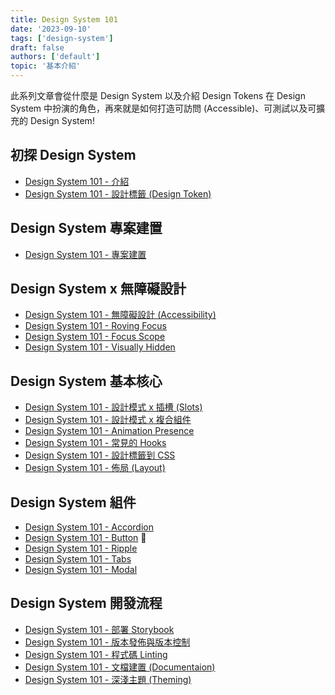 ```yaml
---
title: Design System 101
date: '2023-09-10'
tags: ['design-system']
draft: false
authors: ['default']
topic: '基本介紹'
---
```


此系列文章會從什麼是 Design System 以及介紹 Design Tokens 在 Design System 中扮演的角色，再來就是如何打造可訪問 (Accessible)、可測試以及可擴充的 Design System!

## 初探 Design System

- [Design System 101 - 介紹](/writing/design-system/introduce/)
- [Design System 101 - 設計標籤 (Design Token)](/writing/design-system/design-tokens/)

## Design System 專案建置

- [Design System 101 - 專案建置](/writing/design-system/setup/)

## Design System x 無障礙設計

- [Design System 101 - 無障礙設計 (Accessibility)](/writing/design-system/accessibility/)
- [Design System 101 - Roving Focus](/writing/design-system/roving-focus/)
- [Design System 101 - Focus Scope](/writing/design-system/focus-scope/)
- [Design System 101 - Visually Hidden](/writing/design-system/visually-hidden/)

## Design System 基本核心

- [Design System 101 - 設計模式 x 插槽 (Slots)](/writing/design-system/slots/)
- [Design System 101 - 設計模式 x 複合組件](/writing/design-system/compound-component/)
- [Design System 101 - Animation Presence](/writing/design-system/presence/)
- [Design System 101 - 常見的 Hooks](/writing/design-system/hooks/)
- [Design System 101 - 設計標籤到 CSS](/writing/design-system/style-dictionary)
- [Design System 101 - 佈局 (Layout)](/writing/design-system/layout/)

## Design System 組件

- [Design System 101 - Accordion](/writing/design-system/accordion/)
- [Design System 101 - Button](/writing/design-system/button/) 🚧
- [Design System 101 - Ripple](/writing/design-system/ripple/)
- [Design System 101 - Tabs](/writing/design-system/tabs/)
- [Design System 101 - Modal](/writing/design-system/modal/)

## Design System 開發流程

- [Design System 101 - 部署 Storybook](/writing/design-system/storybook/)
- [Design System 101 - 版本發佈與版本控制](/writing/design-system/version-release/)
- [Design System 101 - 程式碼 Linting](/writing/design-system/linting/)
- [Design System 101 - 文檔建置 (Documentaion)](/writing/design-system/documentation/)
- [Design System 101 - 深淺主題 (Theming)](/writing/design-system/theming/)
